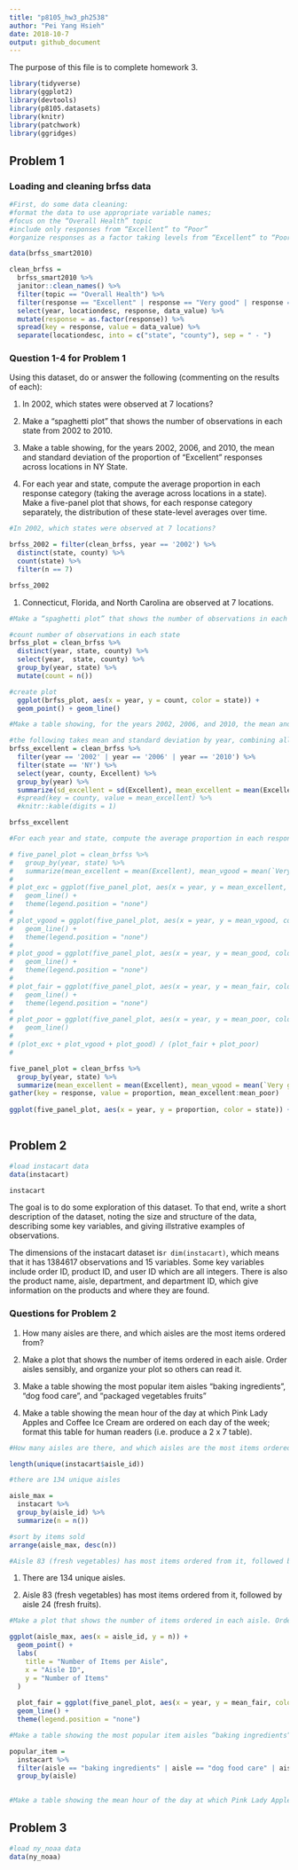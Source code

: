 ```yaml
---
title: "p8105_hw3_ph2538"
author: "Pei Yang Hsieh"
date: 2018-10-7
output: github_document
---
```


The purpose of this file is to complete homework 3.

```r
library(tidyverse)
library(ggplot2)
library(devtools)
library(p8105.datasets)
library(knitr)
library(patchwork)
library(ggridges)
```


## Problem 1

### Loading and cleaning brfss data 

```r
#First, do some data cleaning:
#format the data to use appropriate variable names;
#focus on the “Overall Health” topic
#include only responses from “Excellent” to “Poor”
#organize responses as a factor taking levels from “Excellent” to “Poor”

data(brfss_smart2010)

clean_brfss =
  brfss_smart2010 %>%
  janitor::clean_names() %>%
  filter(topic == "Overall Health") %>%
  filter(response == "Excellent" | response == "Very good" | response == "Good" | response == "Fair" | response == "Poor") %>%
  select(year, locationdesc, response, data_value) %>%
  mutate(response = as.factor(response)) %>%
  spread(key = response, value = data_value) %>%
  separate(locationdesc, into = c("state", "county"), sep = " - ")

```

### Question 1-4 for Problem 1

Using this dataset, do or answer the following (commenting on the results of each):

1. In 2002, which states were observed at 7 locations?

2. Make a “spaghetti plot” that shows the number of observations in each state from 2002 to 2010.

3. Make a table showing, for the years 2002, 2006, and 2010, the mean and standard deviation of the proportion of “Excellent” responses across locations in NY State.

4. For each year and state, compute the average proportion in each response category (taking the average across locations in a state). Make a five-panel plot that shows, for each response category separately, the distribution of these state-level averages over time.

```r
#In 2002, which states were observed at 7 locations?

brfss_2002 = filter(clean_brfss, year == '2002') %>%
  distinct(state, county) %>%
  count(state) %>%
  filter(n == 7)

brfss_2002
```

1. Connecticut, Florida, and North Carolina are observed at 7 locations.

```r
#Make a “spaghetti plot” that shows the number of observations in each state from 2002 to 2010.

#count number of observations in each state
brfss_plot = clean_brfss %>%
  distinct(year, state, county) %>% 
  select(year,  state, county) %>% 
  group_by(year, state) %>%
  mutate(count = n())

#create plot
  ggplot(brfss_plot, aes(x = year, y = count, color = state)) +
  geom_point() + geom_line()
```

```r
#Make a table showing, for the years 2002, 2006, and 2010, the mean and standard deviation of the proportion of “Excellent” responses across locations in NY State.

#the following takes mean and standard deviation by year, combining all NY counties in each year.
brfss_excellent = clean_brfss %>%
  filter(year == '2002' | year == '2006' | year == '2010') %>%
  filter(state == 'NY') %>%
  select(year, county, Excellent) %>%
  group_by(year) %>%
  summarize(sd_excellent = sd(Excellent), mean_excellent = mean(Excellent)) # %>%
  #spread(key = county, value = mean_excellent) %>%
  #knitr::kable(digits = 1)

brfss_excellent
```

```r
#For each year and state, compute the average proportion in each response category (taking the average across locations in a state). Make a five-panel plot that shows, for each response category separately, the distribution of these state-level averages over time.

# five_panel_plot = clean_brfss %>%
#   group_by(year, state) %>%
#   summarize(mean_excellent = mean(Excellent), mean_vgood = mean(`Very good`), mean_good = mean(Good), mean_fair = mean(Fair), mean_poor = mean(Poor))
# 
# plot_exc = ggplot(five_panel_plot, aes(x = year, y = mean_excellent, color = state)) + 
#   geom_line() +
#   theme(legend.position = "none")
# 
# plot_vgood = ggplot(five_panel_plot, aes(x = year, y = mean_vgood, color = state)) + 
#   geom_line() +
#   theme(legend.position = "none")
# 
# plot_good = ggplot(five_panel_plot, aes(x = year, y = mean_good, color = state)) + 
#   geom_line() +
#   theme(legend.position = "none")
# 
# plot_fair = ggplot(five_panel_plot, aes(x = year, y = mean_fair, color = state)) + 
#   geom_line() +
#   theme(legend.position = "none")
# 
# plot_poor = ggplot(five_panel_plot, aes(x = year, y = mean_poor, color = state)) + 
#   geom_line()
# 
# (plot_exc + plot_vgood + plot_good) / (plot_fair + plot_poor)
# 

five_panel_plot = clean_brfss %>%
  group_by(year, state) %>%
  summarize(mean_excellent = mean(Excellent), mean_vgood = mean(`Very good`), mean_good = mean(Good), mean_fair = mean(Fair), mean_poor = mean(Poor)) %>%
gather(key = response, value = proportion, mean_excellent:mean_poor) 
  
ggplot(five_panel_plot, aes(x = year, y = proportion, color = state)) + geom_line() + facet_grid(. ~ response)
   
```

## Problem 2

```r

#load instacart data
data(instacart)

instacart
```

The goal is to do some exploration of this dataset. To that end, write a short description of the dataset, noting the size and structure of the data, describing some key variables, and giving illstrative examples of observations.

The dimensions of the instacart dataset is`r dim(instacart)`, which means that it has 1384617 observations and 15 variables. Some key variables include order ID, product ID, and user ID which are all integers. There is also the product name, aisle, department, and department ID, which give information on the products and where they are found. 

### Questions for Problem 2

1. How many aisles are there, and which aisles are the most items ordered from?

2. Make a plot that shows the number of items ordered in each aisle. Order aisles sensibly, and organize your plot so others can read it.

3. Make a table showing the most popular item aisles “baking ingredients”, “dog food care”, and “packaged vegetables fruits”

4. Make a table showing the mean hour of the day at which Pink Lady Apples and Coffee Ice Cream are ordered on each day of the week; format this table for human readers (i.e. produce a 2 x 7 table).

```r
#How many aisles are there, and which aisles are the most items ordered from?

length(unique(instacart$aisle_id))

#there are 134 unique aisles

aisle_max = 
  instacart %>%
  group_by(aisle_id) %>%
  summarize(n = n()) 

#sort by items sold
arrange(aisle_max, desc(n))

#Aisle 83 (fresh vegetables) has most items ordered from it, followed by aisle 24 (fresh fruits).

```

1. There are 134 unique aisles.

2. Aisle 83 (fresh vegetables) has most items ordered from it, followed by aisle 24 (fresh fruits).

```r
#Make a plot that shows the number of items ordered in each aisle. Order aisles sensibly, and organize your plot so others can read it.

ggplot(aisle_max, aes(x = aisle_id, y = n)) + 
  geom_point() +
  labs(
    title = "Number of Items per Aisle",
    x = "Aisle ID",
    y = "Number of Items"
  ) 
  
  plot_fair = ggplot(five_panel_plot, aes(x = year, y = mean_fair, color = state)) + 
  geom_line() +
  theme(legend.position = "none")

```

```r
#Make a table showing the most popular item aisles “baking ingredients”, “dog food care”, and “packaged vegetables fruits”

popular_item = 
  instacart %>% 
  filter(aisle == "baking ingredients" | aisle == "dog food care" | aisle == "packaged vegetable fruits") %>% 
  group_by(aisle)
  
```


```r
#Make a table showing the mean hour of the day at which Pink Lady Apples and Coffee Ice Cream are ordered on each day of the week; format this table for human readers (i.e. produce a 2 x 7 table).


```


## Problem 3

```r

#load ny_noaa data
data(ny_noaa)




```

